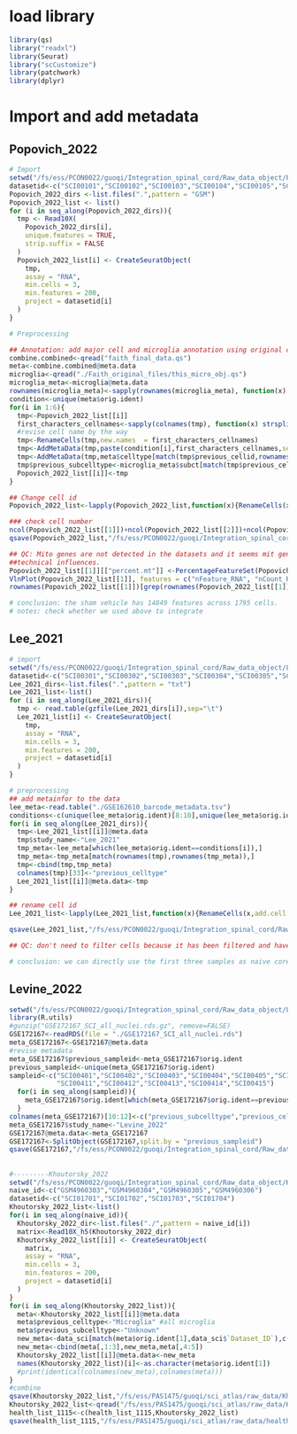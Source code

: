 
# load library

```r
library(qs)
library("readxl")
library(Seurat)
library("scCustomize")
library(patchwork)
library(dplyr)
```

# Import and add metadata

## Popovich_2022

```r
# Import
setwd("/fs/ess/PCON0022/guoqi/Integration_spinal_cord/Raw_data_object/Popovich_lab/Single_cell_Faith")
datasetid<-c("SCI00101","SCI00102","SCI00103","SCI00104","SCI00105","SCI00106")
Popovich_2022_dirs <-list.files(".",pattern = "GSM")
Popovich_2022_list <- list()
for (i in seq_along(Popovich_2022_dirs)){
  tmp <- Read10X(
    Popovich_2022_dirs[i],
    unique.features = TRUE,
    strip.suffix = FALSE
  )
  Popovich_2022_list[i] <- CreateSeuratObject(
    tmp,
    assay = "RNA",
    min.cells = 3,
    min.features = 200,
    project = datasetid[i]
  )
}

# Preprocessing

## Annotation: add major cell and microglia annotation using original cell annotations
combine.combined<-qread("faith_final_data.qs")
meta<-combine.combined@meta.data
microglia<-qread("./Faith_original_files/this_micro_obj.qs")
microglia_meta<-microglia@meta.data
rownames(microglia_meta)<-sapply(rownames(microglia_meta), function(x) strsplit(x, split = "-") %>% `[[` (1)%>% head(n = 1))
condition<-unique(meta$orig.ident)
for(i in 1:6){
  tmp<-Popovich_2022_list[[i]]
  first_characters_cellnames<-sapply(colnames(tmp), function(x) strsplit(x, split = "-") %>% `[[` (1)%>% head(n = 1))
  #revise cell name by the way
  tmp<-RenameCells(tmp,new.names  = first_characters_cellnames)
  tmp<-AddMetaData(tmp,paste(condition[i],first_characters_cellnames,sep="_"), col.name = "previous_cellid")
  tmp<-AddMetaData(tmp,meta$celltype[match(tmp$previous_cellid,rownames(meta))],col.name = "previous_celltype")
  tmp$previous_subcelltype<-microglia_meta$subct[match(tmp$previous_cellid,rownames(microglia_meta))]
  Popovich_2022_list[[i]]<-tmp
}

## Change cell id
Popovich_2022_list<-lapply(Popovich_2022_list,function(x){RenameCells(x,add.cell.id = x$orig.ident[1])})

### check cell number
ncol(Popovich_2022_list[[1]])+ncol(Popovich_2022_list[[2]])+ncol(Popovich_2022_list[[3]])+ncol(Popovich_2022_list[[4]])+ncol(Popovich_2022_list[[5]])+ncol(Popovich_2022_list[[6]])
qsave(Popovich_2022_list,"/fs/ess/PCON0022/guoqi/Integration_spinal_cord/Raw_data_object/Popovich_lab/Single_cell_Faith/Popovich_2022_list.qs")

## QC: Mito genes are not detected in the datasets and it seems mit genes might have been removed by original authors because of 
##technical influences.
Popovich_2022_list[[1]][["percent.mt"]] <-PercentageFeatureSet(Popovich_2022_list[[1]], pattern = "^mt-")
VlnPlot(Popovich_2022_list[[1]], features = c("nFeature_RNA", "nCount_RNA", "percent.mt"), ncol = 3,raster=FALSE)
rownames(Popovich_2022_list[[1]])[grep(rownames(Popovich_2022_list[[1]]),pattern = "^mt-")]

# conclusion: the sham vehicle has 14849 features across 1795 cells.
# notes: check whether we used above to integrate
```

## Lee_2021

```r
# import
setwd("/fs/ess/PCON0022/guoqi/Integration_spinal_cord/Raw_data_object/Lee_lab")
datasetid<-c("SCI00301","SCI00302","SCI00303","SCI00304","SCI00305","SCI00306","SCI00307","SCI00308","SCI00309","SCI00310")
Lee_2021_dirs<-list.files(".",pattern = "txt")
Lee_2021_list<-list()
for (i in seq_along(Lee_2021_dirs)){
  tmp <- read.table(gzfile(Lee_2021_dirs[i]),sep="\t")
  Lee_2021_list[i] <- CreateSeuratObject(
    tmp,
    assay = "RNA",
    min.cells = 3,
    min.features = 200,
    project = datasetid[i]
  )
}

# preprocessing
## add metainfor to the data
lee_meta<-read.table("./GSE162610_barcode_metadata.tsv")
conditions<-c(unique(lee_meta$orig.ident)[8:10],unique(lee_meta$orig.ident)[1:7])
for(i in seq_along(Lee_2021_dirs)){
  tmp<-Lee_2021_list[[i]]@meta.data
  tmp$study_name<-"Lee_2021"
  tmp_meta<-lee_meta[which(lee_meta$orig.ident==conditions[i]),]
  tmp_meta<-tmp_meta[match(rownames(tmp),rownames(tmp_meta)),]
  tmp<-cbind(tmp,tmp_meta)
  colnames(tmp)[33]<-"previous_celltype"
  Lee_2021_list[[i]]@meta.data<-tmp
}

## rename cell id
Lee_2021_list<-lapply(Lee_2021_list,function(x){RenameCells(x,add.cell.id = x$orig.ident[1])})

qsave(Lee_2021_list,"/fs/ess/PCON0022/guoqi/Integration_spinal_cord/Raw_data_object/Lee_lab/Lee_2021_list.qs")

## QC: don't need to filter cells because it has been filtered and have metadata. More strict can be considered.

# conclusion: we can directly use the first three samples as naive core.
```


## Levine_2022

```r
setwd("/fs/ess/PCON0022/guoqi/Integration_spinal_cord/Raw_data_object/Levine/Matson_Levine_2022")
library(R.utils)
#gunzip("GSE172167_SCI_all_nuclei.rds.gz", remove=FALSE)
GSE172167<-readRDS(file = "./GSE172167_SCI_all_nuclei.rds")
meta_GSE172167<-GSE172167@meta.data
#revise metadata
meta_GSE172167$previous_sampleid<-meta_GSE172167$orig.ident
previous_sampleid<-unique(meta_GSE172167$orig.ident)
sampleid<-c("SCI00401","SCI00402","SCI00403","SCI00404","SCI00405","SCI00406","SCI00407","SCI00408","SCI00409","SCI00410",
            "SCI00411","SCI00412","SCI00413","SCI00414","SCI00415")
  for(i in seq_along(sampleid)){
    meta_GSE172167$orig.ident[which(meta_GSE172167$orig.ident==previous_sampleid[i])]<-sampleid[i]
  }
colnames(meta_GSE172167)[10:12]<-c("previous_subcelltype","previous_celltype","previous_midlevelcelltype")
meta_GSE172167$study_name<-"Levine_2022"
GSE172167@meta.data<-meta_GSE172167
GSE172167<-SplitObject(GSE172167,split.by = "previous_sampleid")
qsave(GSE172167,"/fs/ess/PCON0022/guoqi/Integration_spinal_cord/Raw_data_object/Levine/Matson_Levine_2022/Levine_2022.qs")
```

## 

```r
#---------Khoutorsky_2022
setwd("/fs/ess/PCON0022/guoqi/Integration_spinal_cord/Raw_data_object/Khoutorsky_2022")
naive_id<-c("GSM4960303","GSM4960304","GSM4960305","GSM4960306")
datasetid<-c("SCI01701","SCI01702","SCI01703","SCI01704")
Khoutorsky_2022_list<-list()
for(i in seq_along(naive_id)){
  Khoutorsky_2022_dir<-list.files("./",pattern = naive_id[i])
  matrix<-Read10X_h5(Khoutorsky_2022_dir)
  Khoutorsky_2022_list[[i]] <- CreateSeuratObject(
    matrix,
    assay = "RNA",
    min.cells = 3,
    min.features = 200,
    project = datasetid[i]
  )
}
for(i in seq_along(Khoutorsky_2022_list)){
  meta<-Khoutorsky_2022_list[[i]]@meta.data
  meta$previous_celltype<-"Microglia" #all microglia
  meta$previous_subcelltype<-"Unknown"
  new_meta<-data_sci[match(meta$orig.ident[1],data_sci$`Dataset_ID`),c(2:32)]
  new_meta<-cbind(meta[,1:3],new_meta,meta[,4:5])
  Khoutorsky_2022_list[[i]]@meta.data<-new_meta
  names(Khoutorsky_2022_list)[i]<-as.character(meta$orig.ident[1])
  #print(identical(colnames(new_meta),colnames(meta)))
}
#combine
qsave(Khoutorsky_2022_list,"/fs/ess/PAS1475/guoqi/sci_atlas/raw_data/Khoutorsky_2022/Khoutorsky_2022_filtergene_health_list.qs")
Khoutorsky_2022_list<-qread("/fs/ess/PAS1475/guoqi/sci_atlas/raw_data/Khoutorsky_2022/Khoutorsky_2022_health_list.qs")
health_list_1115<-c(health_list_1115,Khoutorsky_2022_list)
qsave(health_list_1115,"/fs/ess/PAS1475/guoqi/sci_atlas/raw_data/health_list_1115.qs")
```


